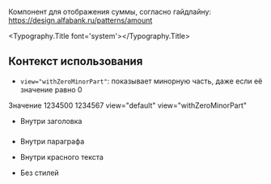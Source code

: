 

Компонент для отображения суммы, согласно гайдлайну:
https://design.alfabank.ru/patterns/amount

<Typography.Title font='system'><Amount value={100000000} minority={100} view='withZeroMinorPart' /></Typography.Title>


<Props of={Amount} />


## Контекст использования

<!-- TODO: хотели таблицу которая показывает разницу -->

- `view="withZeroMinorPart"`: показывает минорную часть, даже если её значение равно 0

<Preview>
    <Container>
        <Row>
            <Col>
                <Row>
                    Значение
                </Row>
                <Row>
                    1234500
                </Row>
                <Row>
                    1234567
                </Row>
            </Col>
            <Col>
                <Row>
                    view="default"
                </Row>
                <Row>
                    <Amount value={1234500} currency='RUR' minority={100} />
                </Row>
                <Row>
                    <Amount value={1234567} currency='RUR' minority={100} />
                </Row>
            </Col>
            <Col>
                <Row>
                    view="withZeroMinorPart"
                </Row>
                <Row>
                    <Amount view="withZeroMinorPart" value={1234500} currency='RUR' minority={100} />
                </Row>
                <Row>
                    <Amount view="withZeroMinorPart" value={1234567} currency='RUR' minority={100} />
                </Row>
            </Col>
        </Row>
    </Container>
</Preview>

- Внутри заголовка

<Preview>
    <Container>
        <h3>
            <Amount value={1234500} currency='RUR' minority={100} />
        </h3>
    </Container>
</Preview>

- Внутри параграфа

<Preview>
    <Container>
        <p>
            <Amount value={1234500} currency='RUR' minority={100} />
        </p>
    </Container>
</Preview>

- Внутри красного текста

<Preview>
    <Container>
        <span style={{ color: 'red' }}>
            <Amount value={1234500} currency='RUR' minority={100} />
        </span>
    </Container>
</Preview>

- Без стилей

<Preview>
    <Container>
        <span>
            <Amount.Pure value={1234500} currency='RUR' minority={100} />
        </span>
    </Container>
</Preview>
